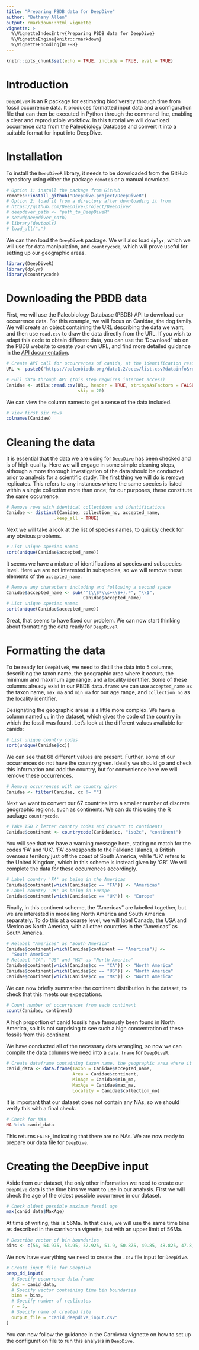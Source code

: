 ```yaml
---
title: "Preparing PBDB data for DeepDive"
author: "Bethany Allen"
output: rmarkdown::html_vignette
vignette: >
  %\VignetteIndexEntry{Preparing PBDB data for DeepDive}
  %\VignetteEngine{knitr::rmarkdown}
  %\VignetteEncoding{UTF-8}
---
```


```r
knitr::opts_chunk$set(echo = TRUE, include = TRUE, eval = TRUE)
```
  
# Introduction
    
`DeepDiveR` is an R package for estimating biodiversity through time from fossil occurrence data. It produces formatted input data and a configuration file that can then be executed in Python through the command line, enabling a clear and reproducible workflow. In this tutorial we will download occurrence data from the [Paleobiology Database](https://paleobiodb.org) and convert it into a suitable format for input into DeepDive. 
  
# Installation  

To install the `DeepDiveR` library, it needs to be downloaded from the GitHub repository using either the package `remotes` or a manual download.
  
```r
# Option 1: install the package from GitHub
remotes::install_github("DeepDive-project/DeepDiveR")
# Option 2: load it from a directory after downloading it from
# https://github.com/DeepDive-project/DeepDiveR
# deepdiver_path <- "path_to_DeepDiveR"
# setwd(deepdiver_path)
# library(devtools)
# load_all(".")
```

We can then load the `DeepDiveR` package. We will also load `dplyr`, which we will use for data manipulation, and `countrycode`, which will prove useful for setting up our geographic areas.

```r
library(DeepDiveR)
library(dplyr)
library(countrycode)
```

# Downloading the PBDB data

First, we will use the Paleobiology Database (PBDB) API to download our occurrence data. For this example, we will focus on Canidae, the dog family. We will create an object containing the URL describing the data we want, and then use `read.csv` to draw the data directly from the URL.
If you wish to adapt this code to obtain different data, you can use the 'Download' tab on the PBDB website to create your own URL, and find more detailed guidance in the [API documentation](https://paleobiodb.org/data1.2/).

```r
# Create API call for occurrences of canids, at the identification resolution of species (and removing uncertain occurrences), excluding trace and form taxa, and including location data
URL <- paste0("https://paleobiodb.org/data1.2/occs/list.csv?datainfo&rowcount&base_name=Canidae&taxon_reso=species&idqual=certain&pres=regular&show=loc")

# Pull data through API (this step requires internet access)
Canidae <- utils::read.csv(URL, header = TRUE, stringsAsFactors = FALSE,
                           skip = 20)
```

We can view the column names to get a sense of the data included.

```r
# View first six rows
colnames(Canidae)
```

# Cleaning the data

It is essential that the data we are using for `DeepDive` has been checked and is of high quality. Here we will engage in some simple cleaning steps, although a more thorough investigation of the data should be conducted prior to analysis for a scientific study.
The first thing we will do is remove replicates. This refers to any instances where the same species is listed within a single collection more than once; for our purposes, these constitute the same occurrence.

```r
# Remove rows with identical collections and identifications
Canidae <- distinct(Canidae, collection_no, accepted_name,
                  .keep_all = TRUE)
```

Next we will take a look at the list of species names, to quickly check for any obvious problems.

```r
# List unique species names
sort(unique(Canidae$accepted_name))
```

It seems we have a mixture of identifications at species and subspecies level. Here we are not interested in subspecies, so we will remove these elements of the `accepted_name`.

```r
# Remove any characters including and following a second space
Canidae$accepted_name <- sub("^(\\S*\\s+\\S+).*", "\\1",
                             Canidae$accepted_name)
# List unique species names
sort(unique(Canidae$accepted_name))
```

Great, that seems to have fixed our problem. We can now start thinking about formatting the data ready for `DeepDiveR`.

# Formatting the data

To be ready for `DeepDiveR`, we need to distill the data into 5 columns, describing the taxon name, the geographic area where it occurs, the minimum and maximum age range, and a locality identifier. Some of these columns already exist in our PBDB `data.frame`: we can use `accepted_name` as the taxon name, `max_ma` and `min_ma` for our age range, and `collection_no` as the locality identifier.

Designating the geographic areas is a little more complex. We have a column named `cc` in the dataset, which gives the code of the country in which the fossil was found. Let's look at the different values available for canids:

```r
# List unique country codes
sort(unique(Canidae$cc))
```

We can see that 68 different values are present. Further, some of our occurrences do not have the country given. Ideally we should go and check this information and add the country, but for convenience here we will remove these occurrences.

```r
# Remove occurrences with no country given
Canidae <- filter(Canidae, cc != "")
```

Next we want to convert our 67 countries into a smaller number of discrete geographic regions, such as continents. We can do this using the R package `countrycode`.

```r
# Take ISO 2 letter country codes and convert to continents
Canidae$continent <- countrycode(Canidae$cc, "iso2c", "continent")
```

You will see that we have a warning message here, stating no match for the codes 'FA' and 'UK'. 'FA' corresponds to the Falkland Islands, a British overseas territory just off the coast of South America, while 'UK' refers to the United Kingdom, which in this scheme is instead given by 'GB'. We will complete the data for these occurrences accordingly.

```r
# Label country 'FA' as being in the Americas
Canidae$continent[which(Canidae$cc == "FA")] <- "Americas"
# Label country 'UK' as being in Europe
Canidae$continent[which(Canidae$cc == "UK")] <- "Europe"
```

Finally, in this continent scheme, the "Americas" are labelled together, but we are interested in modelling North America and South America separately. To do this at a coarse level, we will label Canada, the USA and Mexico as North America, with all other countries in the "Americas" as South America.

```r
# Relabel "Americas" as "South America"
Canidae$continent[which(Canidae$continent == "Americas")] <-
  "South America"
# Relabel "CA", "US" and "MX" as "North America"
Canidae$continent[which(Canidae$cc == "CA")] <- "North America"
Canidae$continent[which(Canidae$cc == "US")] <- "North America"
Canidae$continent[which(Canidae$cc == "MX")] <- "North America"
```

We can now briefly summarise the continent distribution in the dataset, to check that this meets our expectations.

```r
# Count number of occurrences from each continent
count(Canidae, continent)
```

A high proportion of canid fossils have famously been found in North America, so it is not surprising to see such a high concentration of these fossils from this continent.

We have conducted all of the necessary data wrangling, so now we can compile the data columns we need into a `data.frame` for `DeepDiveR`.

```r
# Create dataframe containing taxon name, the geographic area where it occurs, the minimum and maximum age range, and a locality identifier
canid_data <- data.frame(Taxon = Canidae$accepted_name,
                         Area = Canidae$continent,
                         MinAge = Canidae$min_ma,
                         MaxAge = Canidae$max_ma,
                         Locality = Canidae$collection_no)
```

It is important that our dataset does not contain any NAs, so we should verify this with a final check.

```r
# Check for NAs
NA %in% canid_data
```

This returns `FALSE`, indicating that there are no NAs. We are now ready to prepare our data file for `DeepDive`.

# Creating the DeepDive input

Aside from our dataset, the only other information we need to create our `DeepDive` data is the time bins we want to use in our analysis. First we will check the age of the oldest possible occurrence in our dataset.

```r
# Check oldest possible maximum fossil age
max(canid_data$MaxAge)
```

At time of writing, this is 56Ma. In that case, we will use the same time bins as described in the carnivoran vignette, but with an upper limit of 56Ma.

```r
# Describe vector of bin boundaries
bins <- c(56, 54.975, 53.95, 52.925, 51.9, 50.875, 49.85, 48.825, 47.8, 46.85714, 45.91429, 44.97143, 44.02857, 43.08571, 42.14286, 41.2, 40.03667, 38.87333, 37.71, 36.7575, 35.805, 34.8525, 33.9, 32.88667, 31.87333, 30.86, 29.84667, 28.83333, 27.82, 26.862, 25.904, 24.946, 23.988, 23.03, 22.16667, 21.30333, 20.44, 19.3225, 18.205, 17.0875, 15.97, 14.895, 13.82, 12.725, 11.63, 10.534, 9.438, 8.342, 7.246, 6.2895, 5.333, 4.4665, 3.6, 2.58, 1.8, 0.774, 0.129, 0)
```

We now have everything we need to create the `.csv` file input for `DeepDive`.

```r
# Create input file for DeepDive
prep_dd_input(
  # Specify occurrence data.frame
  dat = canid_data,
  # Specify vector containing time bin boundaries
  bins = bins,
  # Specify number of replicates
  r = 5, 
  # Specify name of created file
  output_file = "canid_deepdive_input.csv" 
)
```

You can now follow the guidance in the Carnivora vignette on how to set up the configuration file to run this analysis in `DeepDive`.

